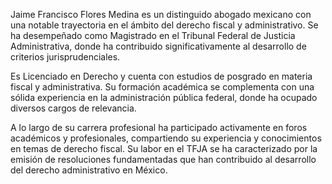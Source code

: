 Jaime Francisco Flores Medina es un distinguido abogado mexicano con una notable trayectoria en el ámbito del derecho fiscal y administrativo. Se ha desempeñado como Magistrado en el Tribunal Federal de Justicia Administrativa, donde ha contribuido significativamente al desarrollo de criterios jurisprudenciales.

Es Licenciado en Derecho y cuenta con estudios de posgrado en materia fiscal y administrativa. Su formación académica se complementa con una sólida experiencia en la administración pública federal, donde ha ocupado diversos cargos de relevancia.

A lo largo de su carrera profesional ha participado activamente en foros académicos y profesionales, compartiendo su experiencia y conocimientos en temas de derecho fiscal. Su labor en el TFJA se ha caracterizado por la emisión de resoluciones fundamentadas que han contribuido al desarrollo del derecho administrativo en México.
